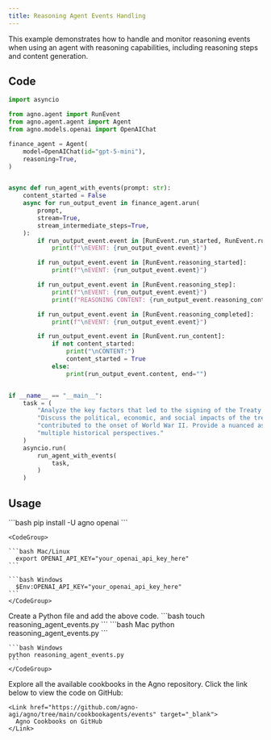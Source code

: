 ```yaml
---
title: Reasoning Agent Events Handling
---
```


This example demonstrates how to handle and monitor reasoning events when using an agent with reasoning capabilities, including reasoning steps and content generation.

## Code

```python reasoning_agent_events.py
import asyncio

from agno.agent import RunEvent
from agno.agent.agent import Agent
from agno.models.openai import OpenAIChat

finance_agent = Agent(
    model=OpenAIChat(id="gpt-5-mini"),
    reasoning=True,
)


async def run_agent_with_events(prompt: str):
    content_started = False
    async for run_output_event in finance_agent.arun(
        prompt,
        stream=True,
        stream_intermediate_steps=True,
    ):
        if run_output_event.event in [RunEvent.run_started, RunEvent.run_completed]:
            print(f"\nEVENT: {run_output_event.event}")

        if run_output_event.event in [RunEvent.reasoning_started]:
            print(f"\nEVENT: {run_output_event.event}")

        if run_output_event.event in [RunEvent.reasoning_step]:
            print(f"\nEVENT: {run_output_event.event}")
            print(f"REASONING CONTENT: {run_output_event.reasoning_content}")  # type: ignore

        if run_output_event.event in [RunEvent.reasoning_completed]:
            print(f"\nEVENT: {run_output_event.event}")

        if run_output_event.event in [RunEvent.run_content]:
            if not content_started:
                print("\nCONTENT:")
                content_started = True
            else:
                print(run_output_event.content, end="")


if __name__ == "__main__":
    task = (
        "Analyze the key factors that led to the signing of the Treaty of Versailles in 1919. "
        "Discuss the political, economic, and social impacts of the treaty on Germany and how it "
        "contributed to the onset of World War II. Provide a nuanced assessment that includes "
        "multiple historical perspectives."
    )
    asyncio.run(
        run_agent_with_events(
            task,
        )
    )
```

## Usage

<Steps>
  <Snippet file="create-venv-step.mdx" />

  <Step title="Install libraries">
    ```bash
    pip install -U agno openai
    ```
  </Step>

  <Step title="Export your OpenAI API key">

    <CodeGroup>

    ```bash Mac/Linux
      export OPENAI_API_KEY="your_openai_api_key_here"
    ```

    ```bash Windows
      $Env:OPENAI_API_KEY="your_openai_api_key_here"
    ```
    </CodeGroup> 
  </Step>

  <Step title="Create a Python file">
    Create a Python file and add the above code.
    ```bash
    touch reasoning_agent_events.py
    ```
  </Step>

  <Step title="Run Agent">
    <CodeGroup>
    ```bash Mac
    python reasoning_agent_events.py
    ```
    
    ```bash Windows
    python reasoning_agent_events.py
    ```
    </CodeGroup>
  </Step>

  <Step title="Find All Cookbooks">
    Explore all the available cookbooks in the Agno repository. Click the link below to view the code on GitHub:

    <Link href="https://github.com/agno-agi/agno/tree/main/cookbookagents/events" target="_blank">
      Agno Cookbooks on GitHub
    </Link>
  </Step>
</Steps>